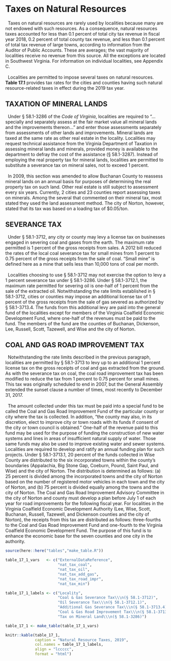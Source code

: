 # Taxes on Natural Resources

|   Taxes  on  natural  resources  are  rarely  used  by  localities  because many are not endowed with such resources. As a consequence, natural resources taxes accounted for less than 0.1 percent of total city tax revenue in fiscal year 2018, 0.2  percent of total county tax revenue, and less than 0.1 percent of total tax revenue of large towns, according to information from the Auditor of Public Accounts. These are averages; the vast majority of localities receive no revenue from this source. All the exceptions are located in Southwest Virginia. For information on individual localities, see Appendix C.
|
|   Localities  are  permitted  to  impose  several  taxes  on  natural resources. **Table 17.1** provides tax rates for the cities and counties having such natural resource-related taxes in effect during the 2019 tax year.
|
## TAXATION OF MINERAL LANDS
|   Under § 58.1-3286 of the *Code of Virginia*, localities are required to “...specially and separately assess at the fair market value all mineral lands and the improvements thereon...” and enter those assessments separately from assessments of other lands and improvements. Mineral lands are taxed at the same rate as other real estate in the locality. Localities may request technical assistance from the Virginia Department of Taxation in assessing mineral lands and minerals, provided money is available to the department to defray the cost of the assistance (§ 58.1-3287). Instead of employing the real property tax for mineral lands, localities are permitted to substitute a severance tax on mineral sales, not to exceed 1 percent.
|
|   In 2009, this section was amended to allow Buchanan County  to  reassess  mineral  lands  on  an  annual  basis  for  purposes of determining the real property tax on such land. Other real estate is still subject to assessment every six years. Currently, 2 cities and 23 counties report assessing taxes on minerals. Among the several that commented on their mineral tax, most stated they used the land assessment method. The city of Norton, however, stated that its tax was based on a loading tax of $0.05/ton.
|
## SEVERANCE TAX
|   Under § 58.1-3712, any city or county may levy a license tax on businesses engaged in severing coal and gases from the earth. The maximum rate permitted is 1 percent of the gross receipts from sales. A 2012 bill reduced the rates of the local coal severance tax for small mines from 1 percent to 0.75 percent of the gross receipts from the sale of  coal. “Small mine” is defined here as a mine that sells less than 10,000 tons of coal per month. 
|
|   Localities choosing to use § 58.1-3712 may not exercise the option to levy a 1 percent severance tax under § 58.1-3286.  Under  §  58.1-3712.1,  the  maximum  rate  permitted  for severing oil is one-half of 1 percent from the sale of the extracted oil. Notwithstanding the rate limits established in §  58.1-3712,  cities  or  counties  may  impose  an  additional  license tax of 1 percent of the gross receipts from the sale of gas severed as authorized by § 58.1-3713.4. The funds from this additional levy are paid into the general fund of the localities except for members of the Virginia Coalfield Economic Development Fund, where one-half of the revenues must be paid to the fund. The members of the fund are the counties of Buchanan, Dickenson, Lee, Russell, Scott, Tazewell, and Wise and the city of Norton. 
|
## COAL AND GAS ROAD IMPROVEMENT TAX
|   Notwithstanding  the  rate  limits  described  in  the  previous  paragraph, localities are permitted by § 58.1-3713 to levy up to an additional 1 percent license tax on the gross receipts of coal and gas extracted from the ground. As with the severance tax on coal, the coal road improvement tax has been modified to reduce the tax from 1 percent to 0.75 percent for small mines. This tax was originally scheduled to end in 2007, but the General Assembly extended the sunset clause a number of times, most recently to December 31, 2017.
|
|   The  amount  collected  under  this  tax  must  be  paid  into  a  special  fund  to  be  called  the  Coal  and  Gas  Road  Improvement Fund of the particular county or city where the  tax  is  collected.  In  addition,  “the  county  may  also,  in  its discretion, elect to improve city or town roads with its funds  if  consent  of  the  city  or  town  council  is  obtained.”  One-half  of  the  revenue  paid  to  this  fund  may  be  used  for  the  purpose  of  funding  the  construction  of  new  water  systems  and  lines  in  areas  of  insufficient  natural  supply  of water. Those same funds may also be used to improve existing water and sewer systems. Localities are required to develop and ratify an annual funding plan for such projects. Under § 58.1-3713.1, 20 percent of the funds collected in Wise County are distributed to the six incorporated towns within  the  county’s  boundaries  (Appalachia,  Big  Stone Gap,  Coeburn,  Pound,  Saint  Paul,  and  Wise)  and  the  city  of  Norton.  The  distribution  is  determined  as  follows:  (a)  25  percent  is  divided  among  the  incorporated  towns  and  the city of Norton based on the number of registered motor vehicles  in  each  town  and  the  city  of  Norton,  and  (b)  75  percent is divided equally among the towns and the city of Norton.  The  Coal  and  Gas  Road  Improvement  Advisory  Committee in the city of Norton and county must develop a  plan  before  July  1  of  each  year  for  road  improvements for the following fiscal year. For localities in the Virginia Coalfield  Economic  Development  Authority  (Lee,  Wise,  Scott, Buchanan, Russell, Tazewell, and Dickenson counties and the city of Norton), the receipts from this tax are distributed  as  follows:  three-fourths  to  the  Coal  and  Gas  Road  Improvement  Fund  and  one-fourth  to  the  Virginia  Coalfield Economic Development Fund. The purpose of this fund is to enhance the economic base for the seven counties and one city in the authority. 


```r
source(here::here("tables","make_table.R"))
```

```r
table_17_1_vars   <- c("ExternalDataReference",
                       "nat_tax_coal",
                       "nat_tax_oil",
                       "nat_tax_add_gas",
                       "nat_tax_road_impr",
                       "nat_tax_min")

table_17_1_labels <- c("Locality",
                       "Coal & Gas Severance Tax\\\n(§ 58.1-3712)",
                       "Oil Severance Tax\\\n(§ 58.1-3712.1)",
                       "Additional Gas Severance Tax\\\n(§ 58.1-3713.4)", 
                       "Coal & Gas Road Improvement Tax\\\n(§ 58.1-3713)", 
                       "Tax on Mineral Land\\\n(§ 58.1-3286)")

table_17_1 <- make_table(table_17_1_vars)

knitr::kable(table_17_1, 
             caption = "Natural Resource Taxes, 2019", 
             col.names = table_17_1_labels, 
             align = "lccccc",
             format = "html")
```
